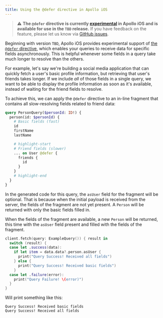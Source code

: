 ```yaml
---
title: Using the @defer directive in Apollo iOS
---
```


> ⚠️ **The `@defer` directive is currently [experimental](https://www.apollographql.com/docs/resources/release-stages/#experimental-features) in Apollo iOS and is available for use in the `TBD` release.** If you have feedback on the feature, please let us know via [GitHub issues](https://github.com/apollographql/apollo-ios/issues/new?assignees=&labels=bug%2Cneeds+investigation&projects=&template=bug_report.yaml).

Beginning with version `TBD`, Apollo iOS provides experimental support of [the `@defer` directive](https://github.com/graphql/graphql-wg/blob/main/rfcs/DeferStream.md), which enables your queries to receive data for specific fields asynchronously. This is helpful whenever some fields in a query take much longer to resolve than the others.

For example, let's say we're building a social media application that can quickly fetch a user's basic profile information, but retrieving that user's friends takes longer. If we include _all_ of those fields in a single query, we want to be able to display the profile information as soon as it's available, instead of waiting for the friend fields to resolve.

To achieve this, we can apply the `@defer` directive to an in-line fragment that contains all slow-resolving fields related to friend data:

```graphql
query PersonQuery($personId: ID!) {
  person(id: $personId) {
    # Basic fields (fast)
    id
    firstName
    lastName

    # highlight-start
    # Friend fields (slower)
    ... on User @defer {
      friends {
        id
      }
    }
    # highlight-end
  }
}
```

In the generated code for this query, the `asUser` field for the fragment will be optional. That is because when the initial payload is received from the server, the fields of the fragment are not yet present. A `Person` will be returned with only the basic fields filled in.

When the fields of the fragment are available, a new `Person` will be returned, this time with the `asUser` field present and filled with the fields of the fragment.

```swift
client.fetch(query: ExampleQuery()) { result in
  switch (result) {
  case let .success(data):
    if let item = data.data?.person.asUser {
      print("Query Success! Received all fields")
    } else {
      print("Query Success! Received basic fields")
    }
  case let .failure(error):
    print("Query Failure! \(error)")
  }
}
```

Will print something like this:

```
Query Success! Received basic fields
Query Success! Received all fields
```
